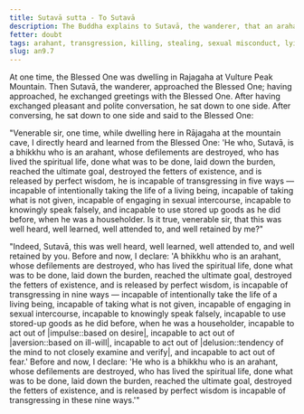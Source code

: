 ```yaml
---
title: Sutavā sutta - To Sutavā
description: The Buddha explains to Sutavā, the wanderer, that an arahant is incapable of transgressing in nine ways.
fetter: doubt
tags: arahant, transgression, killing, stealing, sexual misconduct, lying, using stored-up goods, impulse, aversion, delusion, fear, an, an9
slug: an9.7
---
```


At one time, the Blessed One was dwelling in Rajagaha at Vulture Peak Mountain. Then Sutavā, the wanderer, approached the Blessed One; having approached, he exchanged greetings with the Blessed One. After having exchanged pleasant and polite conversation, he sat down to one side. After conversing, he sat down to one side and said to the Blessed One:

"Venerable sir, one time, while dwelling here in Rājagaha at the mountain cave, I directly heard and learned from the Blessed One: 'He who, Sutavā, is a bhikkhu who is an arahant, whose defilements are destroyed, who has lived the spiritual life, done what was to be done, laid down the burden, reached the ultimate goal, destroyed the fetters of existence, and is released by perfect wisdom, he is incapable of transgressing in five ways — incapable of intentionally taking the life of a living being, incapable of taking what is not given, incapable of engaging in sexual intercourse, incapable to knowingly speak falsely, and incapable to use stored up goods as he did before, when he was a householder. Is it true, venerable sir, that this was well heard, well learned, well attended to, and well retained by me?"

"Indeed, Sutavā, this was well heard, well learned, well attended to, and well retained by you. Before and now, I declare: 'A bhikkhu who is an arahant, whose defilements are destroyed, who has lived the spiritual life, done what was to be done, laid down the burden, reached the ultimate goal, destroyed the fetters of existence, and is released by perfect wisdom, is incapable of transgressing in nine ways — incapable of intentionally take the life of a living being, incapable of taking what is not given, incapable of engaging in sexual intercourse, incapable to knowingly speak falsely, incapable to use stored-up goods as he did before, when he was a householder, incapable to act out of |impulse::based on desire|, incapable to act out of |aversion::based on ill-will|, incapable to act out of |delusion::tendency of the mind to not closely examine and verify|, and incapable to act out of fear.' Before and now, I declare: 'He who is a bhikkhu who is an arahant, whose defilements are destroyed, who has lived the spiritual life, done what was to be done, laid down the burden, reached the ultimate goal, destroyed the fetters of existence, and is released by perfect wisdom is incapable of transgressing in these nine ways.'"